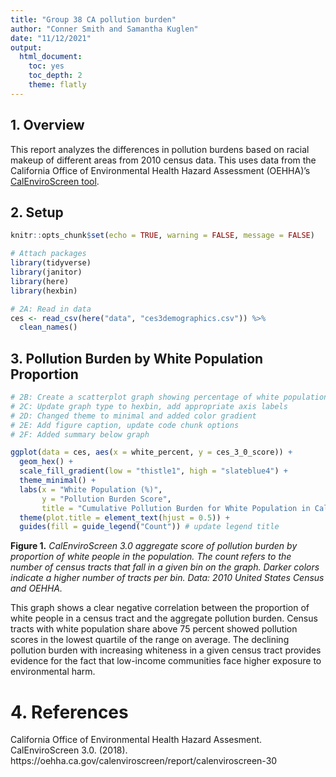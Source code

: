 ```yaml
---
title: "Group 38 CA pollution burden"
author: "Conner Smith and Samantha Kuglen"
date: "11/12/2021"
output: 
  html_document: 
    toc: yes
    toc_depth: 2
    theme: flatly
---
```


## **1. Overview**

This report analyzes the differences in pollution burdens based on racial makeup of different areas from 2010 census data. This uses data from the California Office of Environmental Health Hazard Assessment (OEHHA)'s [CalEnviroScreen tool](https://oehha.ca.gov/calenviroscreen).

## **2. Setup**
```r
knitr::opts_chunk$set(echo = TRUE, warning = FALSE, message = FALSE)

# Attach packages
library(tidyverse)
library(janitor)
library(here)
library(hexbin)
```

```r
# 2A: Read in data 
ces <- read_csv(here("data", "ces3demographics.csv")) %>% 
  clean_names()
```

## **3. Pollution Burden by White Population Proportion** 

```r
# 2B: Create a scatterplot graph showing percentage of white population versus pollution score. 
# 2C: Update graph type to hexbin, add appropriate axis labels
# 2D: Changed theme to minimal and added color gradient 
# 2E: Add figure caption, update code chunk options
# 2F: Added summary below graph 

ggplot(data = ces, aes(x = white_percent, y = ces_3_0_score)) +
  geom_hex() +
  scale_fill_gradient(low = "thistle1", high = "slateblue4") +
  theme_minimal() +
  labs(x = "White Population (%)", 
       y = "Pollution Burden Score",
       title = "Cumulative Pollution Burden for White Population in California") +
  theme(plot.title = element_text(hjust = 0.5)) +
  guides(fill = guide_legend("Count")) # update legend title
```

**Figure 1.** *CalEnviroScreen 3.0 aggregate score of pollution burden by proportion of white people in the population. The count refers to the number of census tracts that fall in a given bin on the graph. Darker colors indicate a higher number of tracts per bin. Data: 2010 United States Census and OEHHA.*

This graph shows a clear negative correlation between the proportion of white people in a census tract and the aggregate pollution burden. Census tracts with white population share above 75 percent showed pollution scores in the lowest quartile of the range on average. The declining pollution burden with increasing whiteness in a given census tract provides evidence for the fact that low-income communities face higher exposure to environmental harm.

# **4. References**

California Office of Environmental Health Hazard Assesment. CalEnviroScreen 3.0. (2018). https://oehha.ca.gov/calenviroscreen/report/calenviroscreen-30
